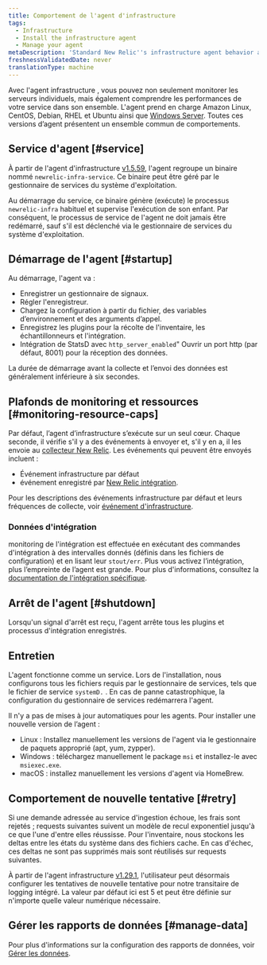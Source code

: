 ```yaml
---
title: Comportement de l'agent d'infrastructure
tags:
  - Infrastructure
  - Install the infrastructure agent
  - Manage your agent
metaDescription: 'Standard New Relic''s infrastructure agent behavior at startup, retry, maintenance, shutdown, etc.'
freshnessValidatedDate: never
translationType: machine
---
```


Avec l&apos;agent infrastructure , vous pouvez non seulement monitorer les serveurs individuels, mais également comprendre les performances de votre service dans son ensemble. L&apos;agent prend en charge Amazon Linux, CentOS, Debian, RHEL et Ubuntu ainsi que [Windows Server](/docs/infrastructure-install-windows-server). Toutes ces versions d’agent présentent un ensemble commun de comportements.

## Service d&apos;agent [#service]

À partir de l&apos;agent d&apos;infrastructure [v1.5.59](/docs/release-notes/infrastructure-release-notes/infrastructure-agent-release-notes/new-relic-infrastructure-agent-1559), l&apos;agent regroupe un binaire nommé `newrelic-infra-service`. Ce binaire peut être géré par le gestionnaire de services du système d&apos;exploitation.

Au démarrage du service, ce binaire génère (exécute) le processus `newrelic-infra` habituel et supervise l&apos;exécution de son enfant. Par conséquent, le processus de service de l&apos;agent ne doit jamais être redémarré, sauf s&apos;il est déclenché via le gestionnaire de services du système d&apos;exploitation.

## Démarrage de l&apos;agent [#startup]

Au démarrage, l&apos;agent va :

* Enregistrer un gestionnaire de signaux.
* Régler l&apos;enregistreur.
* Chargez la configuration à partir du fichier, des variables d’environnement et des arguments d’appel.
* Enregistrez les plugins pour la récolte de l&apos;inventaire, les échantillonneurs et l&apos;intégration.
* Intégration de StatsD avec `http_server_enabled`&quot; Ouvrir un port http (par défaut, 8001) pour la réception des données.

La durée de démarrage avant la collecte et l’envoi des données est généralement inférieure à six secondes.

## Plafonds de monitoring et ressources [#monitoring-resource-caps]

Par défaut, l’agent d’infrastructure s’exécute sur un seul cœur. Chaque seconde, il vérifie s&apos;il y a des événements à envoyer et, s&apos;il y en a, il les envoie au [collecteur New Relic](/docs/using-new-relic/welcome-new-relic/getting-started/glossary#collector). Les événements qui peuvent être envoyés incluent :

* Événement infrastructure par défaut
* événement enregistré par [New Relic intégration](/docs/infrastructure/infrastructure-integrations/get-started/introduction-infrastructure-integrations).

Pour les descriptions des événements infrastructure par défaut et leurs fréquences de collecte, voir [événement d&apos;infrastructure](/docs/infrastructure/new-relic-infrastructure/data-instrumentation/default-infrastructure-attributes-events#h2-Infrastructure-events).

### Données d&apos;intégration

monitoring de l&apos;intégration est effectuée en exécutant des commandes d&apos;intégration à des intervalles donnés (définis dans les fichiers de configuration) et en lisant leur `stout/err`. Plus vous activez l’intégration, plus l’empreinte de l’agent est grande. Pour plus d&apos;informations, consultez la [documentation de l&apos;intégration spécifique](/docs/infrastructure/infrastructure-integrations/get-started/introduction-infrastructure-integrations).

## Arrêt de l&apos;agent [#shutdown]

Lorsqu&apos;un signal d&apos;arrêt est reçu, l&apos;agent arrête tous les plugins et processus d&apos;intégration enregistrés.

## Entretien

L&apos;agent fonctionne comme un service. Lors de l&apos;installation, nous configurons tous les fichiers requis par le gestionnaire de services, tels que le fichier de service `systemD.` . En cas de panne catastrophique, la configuration du gestionnaire de services redémarrera l&apos;agent.

Il n&apos;y a pas de mises à jour automatiques pour les agents. Pour installer une nouvelle version de l’agent :

* Linux : Installez manuellement les versions de l&apos;agent via le gestionnaire de paquets approprié (apt, yum, zypper).
* Windows : téléchargez manuellement le package `msi` et installez-le avec `msiexec.exe`.
* macOS : installez manuellement les versions d&apos;agent via HomeBrew.

## Comportement de nouvelle tentative [#retry]

Si une demande adressée au service d&apos;ingestion échoue, les frais sont rejetés ; requests suivantes suivent un modèle de recul exponentiel jusqu&apos;à ce que l&apos;une d&apos;entre elles réussisse. Pour l&apos;inventaire, nous stockons les deltas entre les états du système dans des fichiers cache. En cas d&apos;échec, ces deltas ne sont pas supprimés mais sont réutilisés sur requests suivantes.

À partir de l&apos;agent infrastructure [v1.29.1](/docs/release-notes/infrastructure-release-notes/infrastructure-agent-release-notes/new-relic-infrastructure-agent-1291), l&apos;utilisateur peut désormais configurer les tentatives de nouvelle tentative pour notre transitaire de logging intégré. La valeur par défaut ici est 5 et peut être définie sur n&apos;importe quelle valeur numérique nécessaire.

## Gérer les rapports de données [#manage-data]

Pour plus d&apos;informations sur la configuration des rapports de données, voir [Gérer les données](/docs/infrastructure/manage-your-data/data-instrumentation/manage-infrastructure-data-reporting).